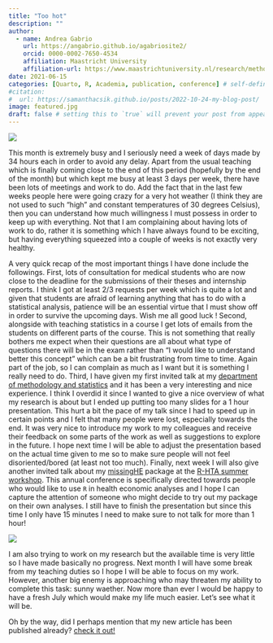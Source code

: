 ```yaml
---
title: "Too hot"
description: ""
author:
  - name: Andrea Gabrio
    url: https://angabrio.github.io/agabriosite2/
    orcid: 0000-0002-7650-4534
    affiliation: Maastricht University
    affiliation-url: https://www.maastrichtuniversity.nl/research/methodology-and-statistics
date: 2021-06-15
categories: [Quarto, R, Academia, publication, conference] # self-defined categories
#citation: 
#  url: https://samanthacsik.github.io/posts/2022-10-24-my-blog-post/ 
image: featured.jpg
draft: false # setting this to `true` will prevent your post from appearing on your listing page until you're ready!
---
```


![](featured.jpg){fig-align="center"}

This month is extremely busy and I seriously need a week of days made by 34 hours each in order to avoid any delay. Apart from the usual teaching which is finally coming close to the end of this period (hopefully by the end of the month) but which kept me busy at least 3 days per week, there have been lots of meetings and work to do. Add the fact that in the last few weeks people here were going crazy for a very hot weather (I think they are not used to such "high" and constant temperatures of 30 degrees Celsius), then you can understand how much willingness I must possess in order to keep up with everything. Not that I am complaining about having lots of work to do, rather it is something which I have always found to be exciting, but having everything squeezed into a couple of weeks is not exactly very healthy.

A very quick recap of the most important things I have done include the followings. First, lots of consultation for medical students who are now close to the deadline for the submissions of their theses and internship reports. I think I got at least 2/3 requests per week which is quite a lot and given that students are afraid of learning anything that has to do with a statistical analysis, patience will be an essential virtue that I must show off in order to survive the upcoming days. Wish me all good luck ! Second, alongside with teaching statistics in a course I get lots of emails from the students on different parts of the course. This is not something that really bothers me expect when their questions are all about what type of questions there will be in the exam rather than "I would like to understand better this concept" which can be a bit frustrating from time to time. Again part of the job, so I can complain as much as I want but it is something I really need to do. Third, I have given my first invited talk at my [department of methodology and statistics](https://stat.mumc.maastrichtuniversity.nl/methodology-statistics-0) and it has been a very interesting and nice experience. I think I overdid it since I wanted to give a nice overview of what my research is about but I ended up putting too many slides for a 1 hour presentation. This hurt a bit the pace of my talk since I had to speed up in certain points and I felt that many people were lost, especially towards the end. It was very nice to introduce my work to my colleagues and receive their feedback on some parts of the work as well as suggestions to explore in the future. I hope next time I will be able to adjust the presentation based on the actual time given to me so to make sure people will not feel disoriented/bored (at least not too much). Finally, next week I will also give another invited talk about my [missingHE](https://cran.r-project.org/web/packages/missingHE/index.html) package at the [R-HTA summer workshop](https://r-hta.org/). This annual conference is specifically directed towards people who would like to use `R` in health economic analyses and I hope I can capture the attention of someone who might decide to try out my package on their own analyses. I still have to finish the presentation but since this time I only have 15 minutes I need to make sure to not talk for more than 1 hour!

![](https://media.giphy.com/media/MbMYXzPrnlb7Umzagy/giphy.gif){fig-align="center"}

I am also trying to work on my research but the available time is very little so I have made basically no progress. Next month I will have some break from my teaching duties so I hope I will be able to focus on my work. However, another big enemy is approaching who may threaten my ability to complete this task: sunny waether. Now more than ever I would be happy to have a fresh July which would make my life much easier. Let's see what it will be. 

Oh by the way, did I perhaps mention that my new article has been published already? [check it out!](https://www.semanticscholar.org/paper/A-Bayesian-Framework-for-Patient-Level-Partitioned-Gabrio/962bd267d345e87470f8bdac331594f421503b20)  
